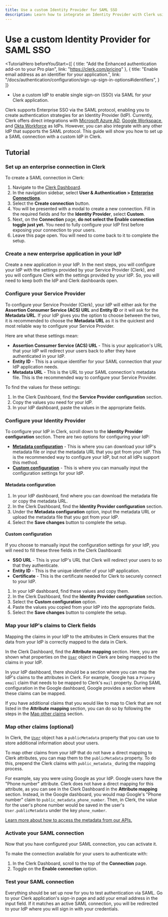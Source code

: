 ```yaml
---
title: Use a custom Identity Provider for SAML SSO
description: Learn how to integrate an Identity Provider with Clerk using SAML SSO.
---
```


# Use a custom Identity Provider for SAML SSO

<TutorialHero
  beforeYouStart={[
    {
      title: "Add the Enhanced authentication add-on to your Pro plan",
      link: "https://clerk.com/pricing"
    },
    {
      title: "Enable email address as an identifier for your application.",
      link: "/docs/authentication/configuration/sign-up-sign-in-options#identifiers",
    }
  ]}
>

- Use a custom IdP to enable single sign-on (SSO) via SAML for your Clerk application.

</TutorialHero>

Clerk supports Enterprise SSO via the SAML protocol, enabling you to create authentication strategies for an Identity Provider (IdP). Currently, Clerk offers direct integrations with [Microsoft Azure AD](/docs/authentication/saml/azure), [Google Workspace](/docs/authentication/saml/google), and [Okta Workforce](/docs/authentication/saml/okta) as IdPs. However, you can also integrate with any other IdP that supports the SAML protocol. This guide will show you how to set up a SAML connection with a custom IdP in Clerk.

## Tutorial

<Steps>

### Set up an enterprise connection in Clerk

To create a SAML connection in Clerk:

1. Navigate to the [Clerk Dashboard](https://dashboard.clerk.com).
2. In the navigation sidebar, select **User & Authentication > [Enterprise Connections](https://dashboard.clerk.com/last-active?path=user-authentication/enterprise-connections)**.
3. Select the **Create connection** button.
4. You will be presented with a modal to create a new connection. Fill in the required fields and for the **Identity Provider**, select **Custom**.
5. Next, on the **Connection** page, **do not select the Enable connection toggle just yet.** You need to fully configure your IdP first before exposing your connection to your users.
6. Leave this page open. You will need to come back to it to complete the setup.

### Create a new enterprise application in your IdP

Create a new application in your IdP. In the next steps, you will configure your IdP with the settings provided by your Service Provider (Clerk), and you will configure Clerk with the settings provided by your IdP. So, you will need to keep both the IdP and Clerk dashboards open.

### Configure your Service Provider

To configure your Service Provider (Clerk), your IdP will either ask for the **Assertion Consumer Service (ACS) URL** and **Entity ID** or it will ask for the **Metadata URL**. If your IdP gives you the option to choose between the two, it is recommended to choose the **Metadata URL** as it is the quickest and most reliable way to configure your Service Provider.

Here are what these settings mean:

- **Assertion Consumer Service (ACS) URL** - This is your application's URL that your IdP will redirect your users back to after they have authenticated in your IdP.
- **Entity ID** - This is a unique identifier for your SAML connection that your IdP application needs.
- **Metadata URL** - This is the URL to your SAML connection's metadata file. This is the recommended way to configure your Service Provider.

To find the values for these settings:

1. In the Clerk Dashboard, find the **Service Provider configuration** section.
2. Copy the values you need for your IdP.
3. In your IdP dashboard, paste the values in the appropriate fields.

### Configure your Identity Provider

To configure your IdP in Clerk, scroll down to the **Identity Provider configuration** section. There are two options for configuring your IdP:

- [**Metadata configuration**](#metadata-configuration) - This is where you can download your IdP's metadata file or input the metadata URL that you got from your IdP. This is the recommended way to configure your IdP, but not all IdPs support this method.
- [**Custom configuration**](#custom-configuration) - This is where you can manually input the configuration settings for your IdP.

#### Metadata configuration

1. In your IdP dashboard, find where you can download the metadata file or copy the metadata URL.
2. In the Clerk Dashboard, find the **Identity Provider configuration** section.
3. Under the **Metadata configuration** option, input the metadata URL or upload the metadata file that you got from your IdP.
4. Select the **Save changes** button to complete the setup.

#### Custom configuration

If you choose to manually input the configuration settings for your IdP, you will need to fill these three fields in the Clerk Dashboard:

- **SSO URL** - This is your IdP's URL that Clerk will redirect your users to so that they authenticate.
- **Entity ID** - This is the unique identifier of your IdP application.
- **Certificate** - This is the certificate needed for Clerk to securely connect to your IdP.

1. In your IdP dashboard, find these values and copy them.
2. In the Clerk Dashboard, find the **Identity Provider configuration** section.
3. Select the **Custom configuration** option.
4. Paste the values you copied from your IdP into the appropriate fields.
5. Select the **Save changes** button to complete the setup.

### Map your IdP's claims to Clerk fields

Mapping the claims in your IdP to the attributes in Clerk ensures that the data from your IdP is correctly mapped to the data in Clerk.

In the Clerk Dashboard, find the **Attribute mapping** section. Here, you are shown what properties on the [`User`](/docs/users/overview#user-object) object in Clerk are being mapped to the claims in your IdP.

In your IdP dashboard, there should be a section where you can map the IdP's claims to the attributes in Clerk. For example, Google has a `Primary email` claim that needs to be mapped to Clerk's `mail` property. During SAML configuration in the Google dashboard, Google provides a section where these claims can be mapped.

If you have additional claims that you would like to map to Clerk that are not listed in the **Attribute mapping** section, you can do so by following the steps in the [Map other claims](#map-other-claims-optional) section.

### Map other claims (optional)

In Clerk, the [`User`](/docs/users/overview#user-object) object has a `publicMetadata` property that you can use to store additional information about your users.

To map other claims from your IdP that do not have a direct mapping to Clerk attributes, you can map them to the `publicMetadata` property. To do this, prepend the Clerk claims with `public_metadata_` during the mapping process.

For example, say you were using Google as your IdP. Google users have the "Phone number" attribute. Clerk does not have a direct mapping for this attribute, as you can see in the Clerk Dashboard in the **Attribute mapping** section. Instead, in the Google dashboard, you would map Google's "Phone number" claim to `public_metadata_phone_number`. Then, in Clerk, the value for the user's phone number would be saved in the user's `User.publicMetadata` under the key `phone_number`.

[Learn more about how to access the metadata from our APIs.](/docs/users/metadata)

### Activate your SAML connection

Now that you have configured your SAML connection, you can activate it.

To make the connection available for your users to authenticate with:

1. In the Clerk Dashboard, scroll to the top of the **Connection** page.
2. Toggle on the **Enable connection** option.

### Test your SAML connection

Everything should be set up now for you to test authentication via SAML. Go to your Clerk application's sign-in page and add your email address in the input field. If it matches an active SAML connection, you will be redirected to your IdP where you will sign in with your credentials.

</Steps>
